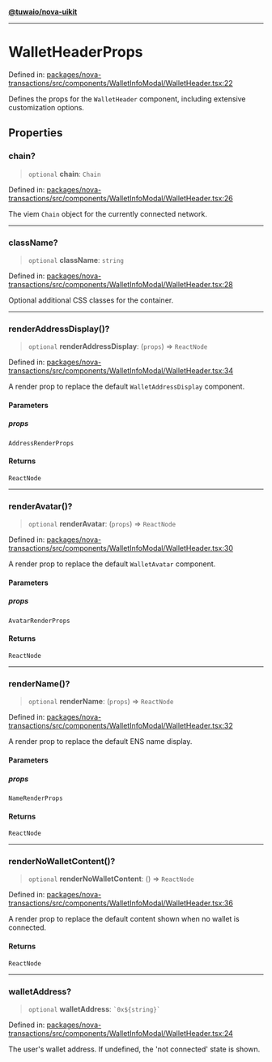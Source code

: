 [**@tuwaio/nova-uikit**](../../../README.md)

***

# WalletHeaderProps

Defined in: [packages/nova-transactions/src/components/WalletInfoModal/WalletHeader.tsx:22](https://github.com/TuwaIO/nova-uikit/blob/1dc28ffb9d17b45d0a6a6e5d7458e83b79e27bc5/packages/nova-transactions/src/components/WalletInfoModal/WalletHeader.tsx#L22)

Defines the props for the `WalletHeader` component, including extensive customization options.

## Properties

### chain?

> `optional` **chain**: `Chain`

Defined in: [packages/nova-transactions/src/components/WalletInfoModal/WalletHeader.tsx:26](https://github.com/TuwaIO/nova-uikit/blob/1dc28ffb9d17b45d0a6a6e5d7458e83b79e27bc5/packages/nova-transactions/src/components/WalletInfoModal/WalletHeader.tsx#L26)

The viem `Chain` object for the currently connected network.

***

### className?

> `optional` **className**: `string`

Defined in: [packages/nova-transactions/src/components/WalletInfoModal/WalletHeader.tsx:28](https://github.com/TuwaIO/nova-uikit/blob/1dc28ffb9d17b45d0a6a6e5d7458e83b79e27bc5/packages/nova-transactions/src/components/WalletInfoModal/WalletHeader.tsx#L28)

Optional additional CSS classes for the container.

***

### renderAddressDisplay()?

> `optional` **renderAddressDisplay**: (`props`) => `ReactNode`

Defined in: [packages/nova-transactions/src/components/WalletInfoModal/WalletHeader.tsx:34](https://github.com/TuwaIO/nova-uikit/blob/1dc28ffb9d17b45d0a6a6e5d7458e83b79e27bc5/packages/nova-transactions/src/components/WalletInfoModal/WalletHeader.tsx#L34)

A render prop to replace the default `WalletAddressDisplay` component.

#### Parameters

##### props

`AddressRenderProps`

#### Returns

`ReactNode`

***

### renderAvatar()?

> `optional` **renderAvatar**: (`props`) => `ReactNode`

Defined in: [packages/nova-transactions/src/components/WalletInfoModal/WalletHeader.tsx:30](https://github.com/TuwaIO/nova-uikit/blob/1dc28ffb9d17b45d0a6a6e5d7458e83b79e27bc5/packages/nova-transactions/src/components/WalletInfoModal/WalletHeader.tsx#L30)

A render prop to replace the default `WalletAvatar` component.

#### Parameters

##### props

`AvatarRenderProps`

#### Returns

`ReactNode`

***

### renderName()?

> `optional` **renderName**: (`props`) => `ReactNode`

Defined in: [packages/nova-transactions/src/components/WalletInfoModal/WalletHeader.tsx:32](https://github.com/TuwaIO/nova-uikit/blob/1dc28ffb9d17b45d0a6a6e5d7458e83b79e27bc5/packages/nova-transactions/src/components/WalletInfoModal/WalletHeader.tsx#L32)

A render prop to replace the default ENS name display.

#### Parameters

##### props

`NameRenderProps`

#### Returns

`ReactNode`

***

### renderNoWalletContent()?

> `optional` **renderNoWalletContent**: () => `ReactNode`

Defined in: [packages/nova-transactions/src/components/WalletInfoModal/WalletHeader.tsx:36](https://github.com/TuwaIO/nova-uikit/blob/1dc28ffb9d17b45d0a6a6e5d7458e83b79e27bc5/packages/nova-transactions/src/components/WalletInfoModal/WalletHeader.tsx#L36)

A render prop to replace the default content shown when no wallet is connected.

#### Returns

`ReactNode`

***

### walletAddress?

> `optional` **walletAddress**: `` `0x${string}` ``

Defined in: [packages/nova-transactions/src/components/WalletInfoModal/WalletHeader.tsx:24](https://github.com/TuwaIO/nova-uikit/blob/1dc28ffb9d17b45d0a6a6e5d7458e83b79e27bc5/packages/nova-transactions/src/components/WalletInfoModal/WalletHeader.tsx#L24)

The user's wallet address. If undefined, the 'not connected' state is shown.
